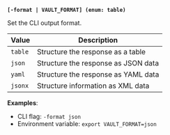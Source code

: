 <a id="global-format" />

**`[-format | VAULT_FORMAT] (enum: table)`**

Set the CLI output format.

Value   | Description
------- | -----------
`table` | Structure the response as a table
`json`  | Structure the response as JSON data
`yaml`  | Structure the response as YAML data
`jsonx` | Structure information as XML data

**Examples**:

- CLI flag: `-format json`
- Environment variable: `export VAULT_FORMAT=json`


